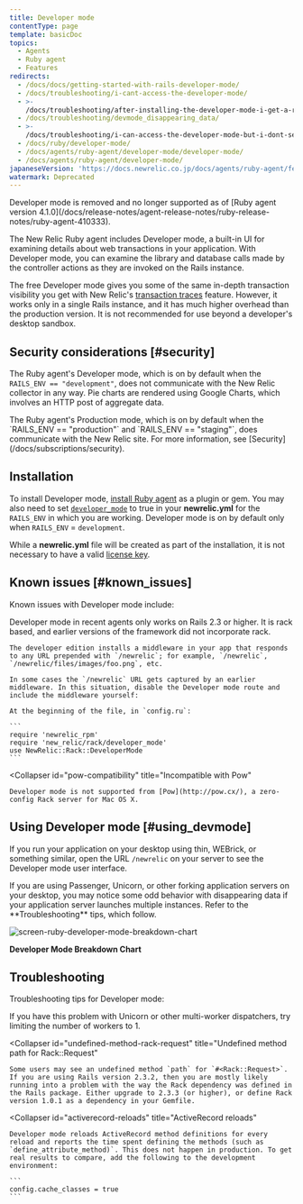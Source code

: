 ```yaml
---
title: Developer mode
contentType: page
template: basicDoc
topics:
  - Agents
  - Ruby agent
  - Features
redirects:
  - /docs/docs/getting-started-with-rails-developer-mode/
  - /docs/troubleshooting/i-cant-access-the-developer-mode/
  - >-
    /docs/troubleshooting/after-installing-the-developer-mode-i-get-a-routing-error/
  - /docs/troubleshooting/devmode_disappearing_data/
  - >-
    /docs/troubleshooting/i-can-access-the-developer-mode-but-i-dont-see-any-data/
  - /docs/ruby/developer-mode/
  - /docs/agents/ruby-agent/developer-mode/developer-mode/
  - /docs/agents/ruby-agent/developer-mode/
japaneseVersion: 'https://docs.newrelic.co.jp/docs/agents/ruby-agent/features/developer-mode'
watermark: Deprecated
---
```


<Callout variant="caution">
  Developer mode is removed and no longer supported as of [Ruby agent version 4.1.0](/docs/release-notes/agent-release-notes/ruby-release-notes/ruby-agent-410333).
</Callout>

The New Relic Ruby agent includes Developer mode, a built-in UI for examining details about web transactions in your application. With Developer mode, you can examine the library and database calls made by the controller actions as they are invoked on the Rails instance.

The free Developer mode gives you some of the same in-depth transaction visibility you get with New Relic's [transaction traces](/docs/apm/transactions/transaction-traces/introduction-transaction-traces) feature. However, it works only in a single Rails instance, and it has much higher overhead than the production version. It is not recommended for use beyond a developer's desktop sandbox.

## Security considerations [#security]

The Ruby agent's Developer mode, which is on by default when the `RAILS_ENV == "development"`, does not communicate with the New Relic collector in any way. Pie charts are rendered using Google Charts, which involves an HTTP post of aggregate data.

<Callout variant="tip">
  The Ruby agent's Production mode, which is on by default when the `RAILS_ENV == "production"` and `RAILS_ENV == "staging"`, does communicate with the New Relic site. For more information, see [Security](/docs/subscriptions/security).
</Callout>

## Installation

To install Developer mode, [install Ruby agent](/docs/ruby/ruby-agent-installation) as a plugin or gem. You may also need to set [`developer_mode`](/docs/agents/ruby-agent/installation-configuration/ruby-agent-configuration#developer_mode) to true in your **newrelic.yml** for the `RAILS_ENV` in which you are working. Developer mode is on by default only when `RAILS_ENV` = `development`.

While a **newrelic.yml** file will be created as part of the installation, it is not necessary to have a valid [license key](/docs/accounts-partnerships/accounts/account-setup/license-key).

## Known issues [#known_issues]

Known issues with Developer mode include:

<CollapserGroup>
  <Collapser
    id="rails-23"
    title="Requires Rails 2.3 or higher"
  >
    Developer mode in recent agents only works on Rails 2.3 or higher. It is rack based, and earlier versions of the framework did not incorporate rack.

    The developer edition installs a middleware in your app that responds to any URL prepended with `/newrelic`; for example, `/newrelic`, `/newrelic/files/images/foo.png`, etc.

    In some cases the `/newrelic` URL gets captured by an earlier middleware. In this situation, disable the Developer mode route and include the middleware yourself:

    At the beginning of the file, in `config.ru`:

    ```
    require 'newrelic_rpm'
    require 'new_relic/rack/developer_mode'
    use NewRelic::Rack::DeveloperMode
    ```
  </Collapser>

  <Collapser
    id="pow-compatibility"
    title="Incompatible with Pow"
  >
    Developer mode is not supported from [Pow](http://pow.cx/), a zero-config Rack server for Mac OS X.
  </Collapser>
</CollapserGroup>

## Using Developer mode [#using_devmode]

If you run your application on your desktop using thin, WEBrick, or something similar, open the URL `/newrelic` on your server to see the Developer mode user interface.

<Callout variant="caution">
  If you are using Passenger, Unicorn, or other forking application servers on your desktop, you may notice some odd behavior with disappearing data if your application server launches multiple instances. Refer to the **Troubleshooting** tips, which follow.
</Callout>

![screen-ruby-developer-mode-breakdown-chart](./images/screen-breakdown-chart.png "screen-ruby-developer-mode-breakdown-chart")

**Developer Mode Breakdown Chart**

## Troubleshooting

Troubleshooting tips for Developer mode:

<CollapserGroup>
  <Collapser
    id="disappearing-request"
    title="Disappearing requests"
  >
    If you have this problem with Unicorn or other multi-worker dispatchers, try limiting the number of workers to 1.
  </Collapser>

  <Collapser
    id="undefined-method-rack-request"
    title="Undefined method path for Rack::Request"
  >
    Some users may see an undefined method `path` for `#<Rack::Request>`. If you are using Rails version 2.3.2, then you are mostly likely running into a problem with the way the Rack dependency was defined in the Rails package. Either upgrade to 2.3.3 (or higher), or define Rack version 1.0.1 as a dependency in your Gemfile.
  </Collapser>

  <Collapser
    id="activerecord-reloads"
    title="ActiveRecord reloads"
  >
    Developer mode reloads ActiveRecord method definitions for every reload and reports the time spent defining the methods (such as `define_attribute_method)`. This does not happen in production. To get real results to compare, add the following to the development environment:

    ```
    config.cache_classes = true
    ```
  </Collapser>
</CollapserGroup>
